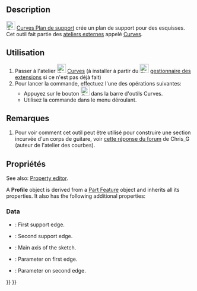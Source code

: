 <languages/>

{{Docnav/fr
|[[Curves_Sweep2Rails/fr|Deux courbes par balayage]]
|[[Curves_PipeshellProfile/fr|Profils d'enveloppe d'un tube]]
|[[Curves_Workbench/fr|Atelier Curves]]
|IconL=Curves_Sweep2Rails.svg
|IconR=Curves_PipeshellProfile.svg
|IconC=Curves_workbench_icon.svg
}}

{{GuiCommand/fr
|Name=Curves ProfileSupport
|Name/fr=Curves Plan de support
|MenuLocation=Surfaces → Profile support plane
|Workbenches=[[Curves_Workbench/fr|Curves]]
}}

==Description==

<div class="mw-translate-fuzzy">
[[Image:Curves_ProfileSupport.svg|24px]] [[Curves_ProfileSupport/fr|Curves Plan de support]] crée un plan de support pour des esquisses. Cet outil fait partie des [[External_workbenches/fr|ateliers externes]] appelé [[Curves_Workbench/fr|Curves]].
</div>

<span id="Usage"></span>
==Utilisation==

<div class="mw-translate-fuzzy">
# Passer à l'atelier [[Image:Curves_workbench_icon.svg|24px]] [[Curves_Workbench/fr|Curves]] (à installer à partir du [[Image:Std_AddonMgr.svg|24px]] [[Std_AddonMgr/fr|gestionnaire des extensions]] si ce n'est pas déjà fait)
# Pour lancer la commande, effectuez l'une des opérations suivantes:
#* Appuyez sur le bouton [[Image:Curves_ProfileSupport.svg|24px]] dans la barre d'outils Curves.
#* Utilisez la commande {{MenuCommand|Surfaces → Profile support plane}} dans le menu déroulant.
</div>

<span id="Notes"></span>
==Remarques==

<div class="mw-translate-fuzzy">
# Pour voir comment cet outil peut être utilisé pour construire une section incurvée d'un corps de guitare, voir [https://forum.freecadweb.org/viewtopic.php?f=3&t=22675&start=90#p203978 cette réponse du forum] de Chris_G (auteur de l'atelier des courbes).
</div>

<span id="Properties"></span>
==Propriétés==

<div lang="en" dir="ltr" class="mw-content-ltr">
See also: [[Property_editor|Property editor]].
</div>

<div lang="en" dir="ltr" class="mw-content-ltr">
A '''Profile''' object is derived from a [[Part_Feature|Part Feature]] object and inherits all its properties. It also has the following additional properties:
</div>

<div lang="en" dir="ltr" class="mw-content-ltr">
===Data===
</div>

<div lang="en" dir="ltr" class="mw-content-ltr">
{{TitleProperty|Profile}}
</div>

<div lang="en" dir="ltr" class="mw-content-ltr">
* {{PropertyData|Edge1|LinkSub|Dynamic}}: First support edge.
* {{PropertyData|Edge2|LinkSub|Dynamic}}: Second support edge.
* {{PropertyData|MainAxis|Vector|Dynamic}}: Main axis of the sketch.
* {{PropertyData|Parameter1|Float|Dynamic}}: Parameter on first edge.
* {{PropertyData|Parameter2|Float|Dynamic}}: Parameter on second edge.
</div>


{{Docnav/fr
|[[Curves_Sweep2Rails/fr|Deux courbes par balayage]]
|[[Curves_PipeshellProfile/fr|Profils d'enveloppe d'un tube]]
|[[Curves_Workbench/fr|Atelier Curves]]
|IconL=Curves_Sweep2Rails.svg
|IconR=Curves_PipeshellProfile.svg
|IconC=Curves_workbench_icon.svg
}}

{{Curves Tools navi{{#translation:}}}}
{{Userdocnavi{{#translation:}}}}